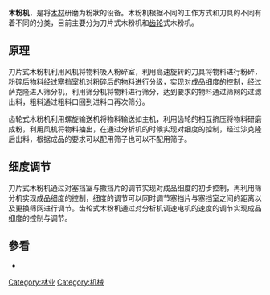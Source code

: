 {{multiple issues|
{{copyedit|time=2013-08-05T19:39:50+00:00}}
{{unreferenced|time=2013-08-05T19:39:50+00:00}}
}}
'''木粉机'''，是将[[木材|木材]]研磨为粉狀的设备。木粉机根据不同的工作方式和刀具的不同有着不同的分类，目前主要分为刀片式木粉机和[[齿轮|齿轮]]式木粉机。

== 原理 ==
刀片式木粉机利用风机将物料吸入粉碎室，利用高速旋转的刀具将物料进行粉碎，粉碎后物料经过塞挡室机对粉碎后的物料进行分级，实现对成品细度的控制，经过萨克隆进入筛分机，利用筛分机将物料进行筛分，达到要求的物料通过筛网的过滤出料，粗料通过粗料口回到进料口再次筛分。

齿轮式木粉机利用螺旋输送机将物料输送如主机，利用齿轮的相互挤压将物料研磨成粉，利用风机将物料抽出，在通过分析机的时候实现对细度的控制，经过沙克隆后出料，根据成品的要求可以配用筛子也可以不配用筛子。

== 细度调节 ==
刀片式木粉机通过对塞挡室与撒挡片的调节实现对成品细度的初步控制，再利用筛分机实现成品细度的控制，细度的调节可以同时调节塞挡片与塞挡室之间的距离以及更换筛网进行调节。齿轮式木粉机通过对分析机调速电机的速度的调节实现成品细度的控制与调节。

==參看==
* {{link-en|木粉|Wood flour}}
[[Category:林业|Category:林业]]
[[Category:机械|Category:机械]]